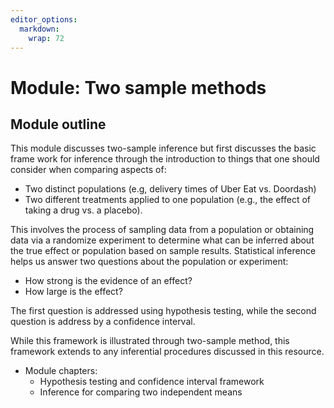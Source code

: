 ```yaml
---
editor_options: 
  markdown: 
    wrap: 72
---
```


# Module: Two sample methods {#sec-twosample}


## Module outline  

This module discusses two-sample inference but first discusses the basic frame work for inference through the introduction to things that one should consider when comparing aspects of:

+ Two distinct populations (e.g, delivery times of Uber Eat vs. Doordash)
+ Two different treatments applied to one population (e.g., the effect of taking a drug vs. a placebo). 

This involves the process of sampling data from a population or obtaining data via a randomize experiment to determine what can be inferred about the true effect or population based on sample results.  Statistical inference helps us answer two questions about the population or experiment:

- How strong is the evidence of an effect?
- How large is the effect?
 

The first question is addressed using hypothesis testing, while the second question is address by a confidence interval. 

While this framework is illustrated through two-sample method, this framework extends to any inferential procedures discussed in this resource. 


- Module chapters:
  - Hypothesis testing and confidence interval framework
  - Inference for comparing two independent means

  
 
  